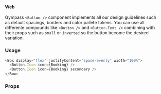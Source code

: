 #### Web

Gympass `<Button />` component implements all our design guidelines such as default spacings, borders and color pallete tokens.
You can use all differente compounds like `<Button />` and `<Button.Text />` combining with their props such as `small` or `inverted` so the button become the desired variation.

### Usage

```javascript
<Box display="flex" justifyContent="space-evenly" width="100%">
  <Button.Icon icon={Booking} />
  <Button.Icon icon={Booking} secondary />
</Box>
```

### Props

<PropsTable component="Button.Icon" platform="web" />